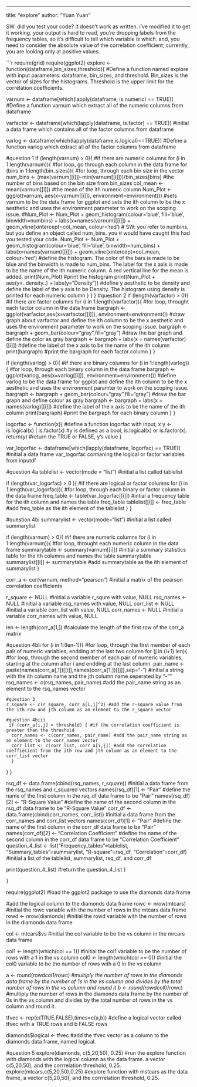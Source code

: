 ---
title: "explore"
author: "Yuan Yuan"

SW: did you test your code? it doesn't work as written. i've modified it to get it working. your output is hard to read, you're dropping labels from the frequency tables, so it's difficult to tell which variable is which. and, you need to consider the absolute value of the correlation coefficient; currently, you are looking only at positive values.

```r
require(grid)
require(ggplot2)
explore <- function(dataframe,bin_sizes,threshold){ #Define a function named explore with  input parameters: dataframe, bin_sizes, and threshold. Bin_sizes is the vector of sizes for the histograms. Threshold is the upper limit for the correlation coefficients. 

  varnum <- dataframe[which(lapply(dataframe, is.numeric) == TRUE)] #Define a function varnum which extract all of the numeric columns from dataframe

  varfactor <- dataframe[which(lapply(dataframe, is.factor) == TRUE)] #initial a data frame which contains all of the factor columns from dataframe

  varlog <- dataframe[which(lapply(dataframe,is.logical)==TRUE)] #Define a function varlog which extract all of the factor columns from dataframe

#question 1
if (length(varnum) > 0){ #if there are numeric columns
  for (i in 1:length(varnum)){ #for loop, go through each column in the data frame
    for (bins in 1:length(bin_sizes)){ #for loop, through each bin size in the vector
      num_bins <- (max(varnum[[i]])-min(varnum[[i]]))/bin_sizes[bins] #the number of bins based on the bin size from bin_sizes
      col_mean <- mean(varnum[[i]]) #the mean of the ith numeric column
      Num_Plot <- ggplot(varnum, aes(x=varnum[[i]]), environment=environment()) #sets varnum to be the data frame for ggplot and sets the ith column to be the x aesthetic and uses the environment parameter to work on the scoping issue.
      #Num_Plot <- Num_Plot + geom_histogram(colour='blue', fill='blue', binwidth=numbins) + labs(x=names(varnum)[[i]]) + geom_vline(xintercept=col_mean, colour='red') 
      # SW: you refer to numbins, but you define an object called num_bins. you
      # would have caught this had you tested your code.
      Num_Plot <- Num_Plot + geom_histogram(colour='blue', fill='blue', binwidth=num_bins) + labs(x=names(varnum)[[i]]) + geom_vline(xintercept=col_mean, colour='red') 
      #define the histogram. The color of the bars is made to be blue and the binwidth is made to num_bins. The label for the x axis is made to be the name of the ith numeric column. A red vertical line for the mean is added.
      print(Num_Plot) #print the histogram
      print(Num_Plot + aes(y=..density..) + labs(y="Density")) #define y aesthetic to be density and define the label of the y axis to be Density. The histogram using density is printed for each numeric column
      }
    }
  }
#question 2
if (length(varfactor) > 0){ #if there are factor columns
for (i in 1:length(varfactor)){ #for loop, throught each factor column in the data frame
  bargraph <- ggplot(varfactor,aes(x=varfactor[[i]]), environment=environment()) #draw graph about varfactor and define the ith column to be the x aesthetic and uses the environment parameter to work on the scoping issue.
  bargraph <- bargraph + geom_bar(colour="gray",fill="gray") #draw the bar graph and define the color as gray
  bargraph <- bargraph + labs(x = names(varfactor)[[i]]) #define the label of the x axis to be the name of the ith column
  print(bargraph) #print the bargraph for each factor column
}
}

if (length(varlog) > 0){ #if there are binary columns
for (i in 1:length(varlog)){ #for loop, through each binary column in the data frame
  bargraph <- ggplot(varlog, aes(x=varlog[[i]]), environment=environment()) #define varlog to be the data frame for ggplot and define the ith column to be the x aesthetic and uses the environment paramter to work on the scoping issue. 
  bargraph <- bargraph + geom_bar(colour="gray",fill="gray") #draw the bar graph and define colour as gray
  bargraph <- bargraph + labs(x = names(varlog)[[i]]) #define the label of the x axis to be the name of the ith column
  print(bargraph) #print the bargraph for each binary column
} 
}

logorfac <- function(x){ #define a function logorfac with input, x
  y <- is.logical(x) | is.factor(x) #y is defined as a bool, is.logical(x) or is.factor(x). 
  return(y) #return the TRUE or FALSE, y's value
}

var_logorfac <- dataframe[which(lapply(dataframe, logorfac) == TRUE)] #initial a data frame var_logorfac contianing the logical or factor variables from inputdf

#question 4a
tablelist <- vector(mode = "list") #initial a list called tablelist

if (length(var_logorfac) > 0 ){ #if there are logical or factor columns
for (i in 1:length(var_logorfac)){ #for loop, through each binary or factor column in the data frame
  freq_table <- table(var_logorfac[[i]]) #intial a frequency table for the ith column and names the table freq_table
  tablelist[[i]] <- freq_table #add freq_table as the ith element of the tablelist
}
}

#question 4bi
summarylist <- vector(mode="list") #initial a list called summarylist

if (length(varnum) > 0){ #if there are numeric columns
for (i in 1:length(varnum)){ #for loop, throught each numeric column in the data frame
  summarytable <- summary(varnum[[i]]) #initial a summary statistics table for the ith columns and names the table summarytable
  summarylist[[i]] <- summarytable #add summarytable as the ith element of summarylist
}

corr_a <- cor(varnum, method="pearson") #initial a matrix of the pearson correlation coefficients

r_square <- NULL #initial a variable r_squre with value, NULL
rsq_names <- NULL #initial a variable rsq_names with value, NULL
corr_list <- NULL #initial a variable corr_list with value, NULL
corr_names <- NULL #initial a variable corr_names with value, NULL

len <- length(corr_a[1,]) #calculate the length of the first row of the corr_a matrix

#question 4bii
for (i in 1:(len-1)){ #for loop, through the first member of each pair of numeric variables, endding at the last two column
  for (j in (i+1):len){ #for loop, through the second member of each pair of numeric variables, starting at the column after i and endding at the last column. 
    pair_name <- paste(names(corr_a[,1])[[i]],names(corr_a[1,])[[j]],sep="-") #initial a string with the ith column name and the jth column name seperated by "-"" 
    rsq_names <- c(rsq_names, pair_name) #add the pair_name string as an element to the rsq_names vector

    #question 3
    r_square <- c(r_square, corr_a[i,j]^2) #add the r-square value from the ith row and jth column as an element to the r_square vector

    #question 4biii
     if (corr_a[i,j] > threshold) { #if the correlation coefficient is greater than the threshold
      corr_names <- c(corr_names, pair_name) #add the pair_name string as an element to the corr_names vector
      corr_list <- c(corr_list, corr_a[i,j]) #add the correlation coeffiecient from the ith row and jth column as an element to the corr_list vector 
      }
  }
}

rsq_df <- data.frame(cbind(rsq_names, r_square)) #initial a data frame from the rsq_names and r_squared vectors
names(rsq_df)[1] <- "Pair" #define the name of the first column in the rsq_df data frame to be "Pair"
names(rsq_df)[2] <- "R-Square Value" #define the name of the second column in the rsq_df data frame to be "R-Square Value"
corr_df <- data.frame(cbind(corr_names, corr_list)) #initial a data frame from the corr_names and corr_list vectors
names(corr_df)[1] <- "Pair" #define the name of the first column in the corr_df data frame to be "Pair"
names(corr_df)[2] <- "Correlation Coefficient" #define the name of the second column in the corr_df data frame to be "Correlation Coefficient"
question_4_list <- list("Frequency_tables"=tablelist, "Summary_tables"=summarylist, "R-square"=rsq_df, "Correlation"=corr_df) #initial a list of the tablelist, summarylist, rsq_df, and corr_df

print(question_4_list) #return the question_4_list
}

}

require(ggplot2) #load the ggplot2 package to use the diamonds data frame

#add the logical column to the diamonds data frame
rowc <- nrow(mtcars) #initial the rowc variable with the number of rows in the mtcars data frame
rowd <- nrow(diamonds) #initial the rowd variable with the number of rows in the diamonds data frame

col <- mtcars$vs #initial the col variable to be the vs column in the mrcars data frame

col1 <- length(which(col == 1)) #initial the col1 variable to be the number of rows with a 1 in the vs column
col0 <- length(which(col == 0)) #initial the col0 variable to be the number of rows with a 0 in the vs column

a <- round(rowd*col1/rowc) #multiply the number of rows in the diamonds data frame by the number of 1s in the vs column and divides by the total number of rows in the vs column and round it
b <- round(rowd*col0/rowc) #multiply the number of rows in the diamonds data frame by the number of 0s in the vs column and divides by the total number of rows in the vs column and round it. 

tfvec <- rep(c(TRUE,FALSE),times=c(a,b)) #define a logical vector called tfvec with a TRUE rows and b FALSE rows

diamonds$logical <- tfvec #add the tfvec vector as a column to the diamonds data frame, named logical.

#question 5
explore(diamonds, c(5,20,50), 0.25) #run the explore function with diamonds with the logical column as the data frame. a vector c(5,20,50), and the corrrelation threshold, 0.25.
explore(mtcars,c(5,20,50),0.25) #explore function with mstcars as the data frame, a vector c(5,20,50), and the corrrelation threshold, 0.25.

